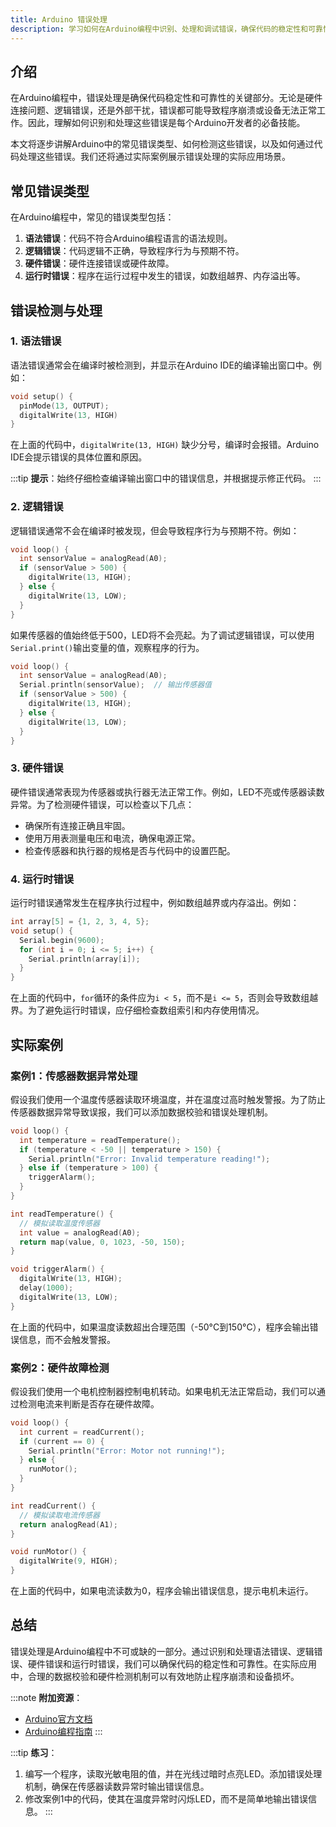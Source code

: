 ```yaml
---
title: Arduino 错误处理
description: 学习如何在Arduino编程中识别、处理和调试错误，确保代码的稳定性和可靠性。
---
```


## 介绍

在Arduino编程中，错误处理是确保代码稳定性和可靠性的关键部分。无论是硬件连接问题、逻辑错误，还是外部干扰，错误都可能导致程序崩溃或设备无法正常工作。因此，理解如何识别和处理这些错误是每个Arduino开发者的必备技能。

本文将逐步讲解Arduino中的常见错误类型、如何检测这些错误，以及如何通过代码处理这些错误。我们还将通过实际案例展示错误处理的实际应用场景。

## 常见错误类型

在Arduino编程中，常见的错误类型包括：

1. **语法错误**：代码不符合Arduino编程语言的语法规则。
2. **逻辑错误**：代码逻辑不正确，导致程序行为与预期不符。
3. **硬件错误**：硬件连接错误或硬件故障。
4. **运行时错误**：程序在运行过程中发生的错误，如数组越界、内存溢出等。

## 错误检测与处理

### 1. 语法错误

语法错误通常会在编译时被检测到，并显示在Arduino IDE的编译输出窗口中。例如：

```cpp
void setup() {
  pinMode(13, OUTPUT);
  digitalWrite(13, HIGH)
}
```

在上面的代码中，`digitalWrite(13, HIGH)` 缺少分号，编译时会报错。Arduino IDE会提示错误的具体位置和原因。

:::tip
**提示**：始终仔细检查编译输出窗口中的错误信息，并根据提示修正代码。
:::

### 2. 逻辑错误

逻辑错误通常不会在编译时被发现，但会导致程序行为与预期不符。例如：

```cpp
void loop() {
  int sensorValue = analogRead(A0);
  if (sensorValue > 500) {
    digitalWrite(13, HIGH);
  } else {
    digitalWrite(13, LOW);
  }
}
```

如果传感器的值始终低于500，LED将不会亮起。为了调试逻辑错误，可以使用`Serial.print()`输出变量的值，观察程序的行为。

```cpp
void loop() {
  int sensorValue = analogRead(A0);
  Serial.println(sensorValue);  // 输出传感器值
  if (sensorValue > 500) {
    digitalWrite(13, HIGH);
  } else {
    digitalWrite(13, LOW);
  }
}
```

### 3. 硬件错误

硬件错误通常表现为传感器或执行器无法正常工作。例如，LED不亮或传感器读数异常。为了检测硬件错误，可以检查以下几点：

- 确保所有连接正确且牢固。
- 使用万用表测量电压和电流，确保电源正常。
- 检查传感器和执行器的规格是否与代码中的设置匹配。

### 4. 运行时错误

运行时错误通常发生在程序执行过程中，例如数组越界或内存溢出。例如：

```cpp
int array[5] = {1, 2, 3, 4, 5};
void setup() {
  Serial.begin(9600);
  for (int i = 0; i <= 5; i++) {
    Serial.println(array[i]);
  }
}
```

在上面的代码中，`for`循环的条件应为`i < 5`，而不是`i <= 5`，否则会导致数组越界。为了避免运行时错误，应仔细检查数组索引和内存使用情况。

## 实际案例

### 案例1：传感器数据异常处理

假设我们使用一个温度传感器读取环境温度，并在温度过高时触发警报。为了防止传感器数据异常导致误报，我们可以添加数据校验和错误处理机制。

```cpp
void loop() {
  int temperature = readTemperature();
  if (temperature < -50 || temperature > 150) {
    Serial.println("Error: Invalid temperature reading!");
  } else if (temperature > 100) {
    triggerAlarm();
  }
}

int readTemperature() {
  // 模拟读取温度传感器
  int value = analogRead(A0);
  return map(value, 0, 1023, -50, 150);
}

void triggerAlarm() {
  digitalWrite(13, HIGH);
  delay(1000);
  digitalWrite(13, LOW);
}
```

在上面的代码中，如果温度读数超出合理范围（-50°C到150°C），程序会输出错误信息，而不会触发警报。

### 案例2：硬件故障检测

假设我们使用一个电机控制器控制电机转动。如果电机无法正常启动，我们可以通过检测电流来判断是否存在硬件故障。

```cpp
void loop() {
  int current = readCurrent();
  if (current == 0) {
    Serial.println("Error: Motor not running!");
  } else {
    runMotor();
  }
}

int readCurrent() {
  // 模拟读取电流传感器
  return analogRead(A1);
}

void runMotor() {
  digitalWrite(9, HIGH);
}
```

在上面的代码中，如果电流读数为0，程序会输出错误信息，提示电机未运行。

## 总结

错误处理是Arduino编程中不可或缺的一部分。通过识别和处理语法错误、逻辑错误、硬件错误和运行时错误，我们可以确保代码的稳定性和可靠性。在实际应用中，合理的数据校验和硬件检测机制可以有效地防止程序崩溃和设备损坏。

:::note
**附加资源**：
- [Arduino官方文档](https://www.arduino.cc/reference/en/)
- [Arduino编程指南](https://www.arduino.cc/en/Guide)
:::

:::tip
**练习**：
1. 编写一个程序，读取光敏电阻的值，并在光线过暗时点亮LED。添加错误处理机制，确保在传感器读数异常时输出错误信息。
2. 修改案例1中的代码，使其在温度异常时闪烁LED，而不是简单地输出错误信息。
:::